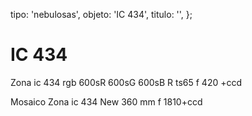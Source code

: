 
  tipo: 'nebulosas',
  objeto: 'IC 434',
  titulo: '',
};

# IC 434

<Imagen
  src="registro/ic-434_20121100_2_zona_-ic434_re.jpg"
  fecha="20121100"
/>

Zona ic 434 rgb 600sR 600sG 600sB R ts65 f 420 +ccd

<Imagen
  src="registro/ic-434_20121100_1_2024-ic434-pp.jpg"
  fecha="20121100"
/>

Mosaico Zona ic 434 New 360 mm f 1810+ccd